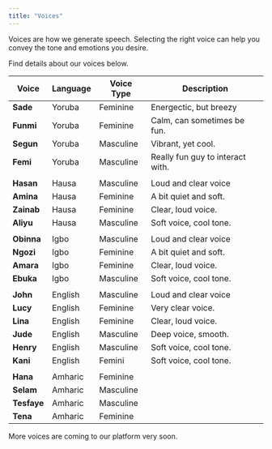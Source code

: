 ```yaml
---
title: "Voices"
---
```


Voices are how we generate speech.
Selecting the right voice can help you convey the tone and emotions you desire.

Find details about our voices below.

| Voice       | Language | Voice Type | Description                      |
| ----------- | -------- | ---------- | -------------------------------- |
| **Sade**    | Yoruba   | Feminine   | Energectic, but breezy           |
| **Funmi**   | Yoruba   | Feminine   | Calm, can sometimes be fun.      |
| **Segun**   | Yoruba   | Masculine  | Vibrant, yet cool.               |
| **Femi**    | Yoruba   | Masculine  | Really fun guy to interact with. |
|             |          |            |                                  |
| **Hasan**   | Hausa    | Masculine  | Loud and clear voice             |
| **Amina**   | Hausa    | Feminine   | A bit quiet and soft.            |
| **Zainab**  | Hausa    | Feminine   | Clear, loud voice.               |
| **Aliyu**   | Hausa    | Masculine  | Soft voice, cool tone.           |
|             |          |            |                                  |
| **Obinna**  | Igbo     | Masculine  | Loud and clear voice             |
| **Ngozi**   | Igbo     | Feminine   | A bit quiet and soft.            |
| **Amara**   | Igbo     | Feminine   | Clear, loud voice.               |
| **Ebuka**   | Igbo     | Masculine  | Soft voice, cool tone.           |
|             |          |            |                                  |
| **John**    | English  | Masculine  | Loud and clear voice             |
| **Lucy**    | English  | Feminine   | Very clear voice.                |
| **Lina**    | English  | Feminine   | Clear, loud voice.               |
| **Jude**    | English  | Masculine  | Deep voice, smooth.              |
| **Henry**   | English  | Masculine  | Soft voice, cool tone.           |
| **Kani**    | English  | Femini     | Soft voice, cool tone.           |
|             |          |            |                                  |
| **Hana**    | Amharic  | Feminine   |                                  |
| **Selam**   | Amharic  | Masculine  |                                  |
| **Tesfaye** | Amharic  | Masculine  |                                  |
| **Tena**    | Amharic  | Feminine   |                                  |

<Note>
  More voices are coming to our platform very soon.
</Note>